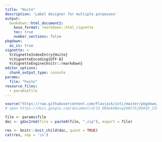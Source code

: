 ```yaml
---
title: "Huito"
description: 'Label designer for multiple porpouses'
output:
  bookdown::html_document2:
    base_format: rmarkdown::html_vignette
    toc: true
    number_sections: false
pkgdown:
  as_is: true
vignette: >
  %\VignetteIndexEntry{Huito}
  %\VignetteEncoding{UTF-8}
  %\VignetteEngine{knitr::rmarkdown}
editor_options: 
  chunk_output_type: console
params:
  file: "huito"
resource_files:
  - params$file
---
```


```r
source("https://raw.githubusercontent.com/Flavjack/inti/master/pkgdown/favicon/docs.r")
# open https://docs.google.com/document/d/1U_06RwkOWavq2O9CY5j9GRd3_2Ik8OTrfszK-ccbGmQ/edit
```

```r
file <- params$file
doc <- gdoc2rmd(file = paste0(file, ".zip"), export = file)
```

```r
res <- knitr::knit_child(doc, quiet = TRUE)
cat(res, sep = '\n')
```


